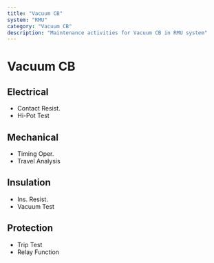 ```yaml
---
title: "Vacuum CB"
system: "RMU"
category: "Vacuum CB"
description: "Maintenance activities for Vacuum CB in RMU system"
---
```


# Vacuum CB


## Electrical

- Contact Resist.
- Hi-Pot Test


## Mechanical

- Timing Oper.
- Travel Analysis


## Insulation

- Ins. Resist.
- Vacuum Test


## Protection

- Trip Test
- Relay Function


